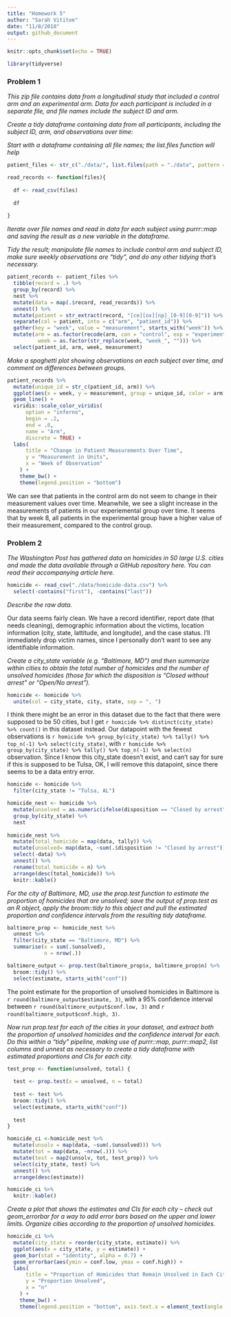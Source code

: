 ```yaml
---
title: "Homework 5"
author: "Sarah Vititoe"
date: "11/8/2018"
output: github_document
---
```


```r
knitr::opts_chunk$set(echo = TRUE)

library(tidyverse)
```

### Problem 1

*This zip file contains data from a longitudinal study that included a control arm and an experimental arm. Data for each participant is included in a separate file, and file names include the subject ID and arm.*

*Create a tidy dataframe containing data from all participants, including the subject ID, arm, and observations over time:*

*Start with a dataframe containing all file names; the list.files function will help*

```r
patient_files <- str_c("./data/", list.files(path = "./data", pattern = "^[ce][ox][np]_[0-9][0-9].csv$"))
```

```r
read_records <- function(files){
  
  df <- read_csv(files)
  
  df
  
}
```

*Iterate over file names and read in data for each subject using purrr::map and saving the result as a new variable in the dataframe.*

*Tidy the result; manipulate file names to include control arm and subject ID, make sure weekly observations are “tidy”, and do any other tidying that’s necessary.*

```r
patient_records <- patient_files %>% 
  tibble(record = .) %>% 
  group_by(record) %>% 
  nest %>% 
  mutate(data = map(.$record, read_records)) %>% 
  unnest() %>% 
  mutate(patient = str_extract(record, "[ce][ox][np]_[0-9][0-9]")) %>% 
  separate(col = patient, into = c("arm", "patient_id")) %>% 
  gather(key = "week", value = "measurement", starts_with("week")) %>% 
  mutate(arm = as.factor(recode(arm, con = "control", exp = "experimental")), 
          week = as.factor(str_replace(week, "week_", ""))) %>% 
  select(patient_id, arm, week, measurement)
```

*Make a spaghetti plot showing observations on each subject over time, and comment on differences between groups.*
```r
patient_records %>% 
  mutate(unique_id = str_c(patient_id, arm)) %>% 
  ggplot(aes(x = week, y = measurement, group = unique_id, color = arm)) + 
  geom_line() + 
  viridis::scale_color_viridis(
      option = "inferno", 
      begin = .2, 
      end = .8,
      name = "Arm", 
      discrete = TRUE) +
  labs(
      title = "Change in Patient Measurements Over Time", 
      y = "Measurement in Units",
      x = "Week of Observation"
    ) +
    theme_bw() + 
    theme(legend.position = "bottom") 
```

We can see that patients in the control arm do not seem to change in their measurement values over time. Meanwhile, we see a slight increase in the measurements of patients in our experiemental group over time. It seems that by week 8, all patients in the experimental group have a higher value of their measurement, compared to the control group. 

### Problem 2
*The Washington Post has gathered data on homicides in 50 large U.S. cities and made the data available through a GitHub repository here. You can read their accompanying article here.*

```r
homicide <- read_csv("./data/homicide-data.csv") %>% 
  select(-contains("first"), -contains("last"))
```

*Describe the raw data.*

Our data seems fairly clean. We have a record identifier, report date (that needs cleaning), demographic information about the victims, location information (city, state, lattitude, and longitude), and the case status. I'll immediately drop victim names, since I personally don't want to see any identifiable information. 

*Create a city_state variable (e.g. “Baltimore, MD”) and then summarize within cities to obtain the total number of homicides and the number of unsolved homicides (those for which the disposition is “Closed without arrest” or “Open/No arrest”).*

```r
homicide <- homicide %>% 
  unite(col = city_state, city, state, sep = ", ")
```

I think there might be an error in this dataset due to the fact that there were supposed to be 50 cities, but I get `r homicide %>% distinct(city_state) %>% count()` in this dataset instead. Our datapoint with the fewest observations is `r homicide %>% group_by(city_state) %>% tally() %>% top_n(-1) %>% select(city_state)`, with `r homicide %>% group_by(city_state) %>% tally() %>% top_n(-1) %>% select(n)` observation. Since I know this city_state doesn't exist, and can't say for sure if this is supposed to be Tulsa, OK, I will remove this datapoint, since there seems to be a data entry error. 

```r
homicide <- homicide %>% 
  filter(city_state != "Tulsa, AL")
```


```r
homicide_nest <- homicide %>% 
  mutate(unsolved = as.numeric(ifelse(disposition == "Closed by arrest", 0, 1))) %>% 
  group_by(city_state) %>% 
  nest 
  
homicide_nest %>% 
  mutate(total_homicide = map(data, tally)) %>% 
  mutate(unsolved= map(data, ~sum(.$disposition != "Closed by arrest"))) %>% 
  select(-data) %>% 
  unnest() %>% 
  rename(total_homicide = n) %>% 
  arrange(desc(total_homicide)) %>% 
  knitr::kable()
```


*For the city of Baltimore, MD, use the prop.test function to estimate the proportion of homicides that are unsolved; save the output of prop.test as an R object, apply the broom::tidy to this object and pull the estimated proportion and confidence intervals from the resulting tidy dataframe.*

```r
baltimore_prop <- homicide_nest %>% 
  unnest %>% 
  filter(city_state == "Baltimore, MD") %>% 
  summarise(x = sum(.$unsolved),
            n = nrow(.))

baltimore_output <- prop.test(baltimore_prop$x, baltimore_prop$n) %>% 
  broom::tidy() %>% 
  select(estimate, starts_with("conf")) 
```

The point estimate for the proportion of unsolved homicides in Baltimore is `r round(baltimore_output$estimate, 3)`, with a 95% confidence interval between `r round(baltimore_output$conf.low, 3)` and `r round(baltimore_output$conf.high, 3)`.

*Now run prop.test for each of the cities in your dataset, and extract both the proportion of unsolved homicides and the confidence interval for each. Do this within a “tidy” pipeline, making use of  purrr::map, purrr::map2, list columns and unnest as necessary to create a tidy dataframe with estimated proportions and CIs for each city.*

```r
test_prop <- function(unsolved, total) {
  
  test <- prop.test(x = unsolved, n = total)
  
  test <- test %>% 
  broom::tidy() %>% 
  select(estimate, starts_with("conf")) 
  
  test
}
```

```r
homicide_ci <-homicide_nest %>%
  mutate(unsolv = map(data, ~sum(.$unsolved))) %>%  
  mutate(tot = map(data, ~nrow(.))) %>% 
  mutate(test = map2(unsolv, tot, test_prop)) %>% 
  select(city_state, test) %>% 
  unnest() %>% 
  arrange(desc(estimate)) 

homicide_ci %>% 
  knitr::kable() 
```

*Create a plot that shows the estimates and CIs for each city – check out geom_errorbar for a way to add error bars based on the upper and lower limits. Organize cities according to the proportion of unsolved homicides.*


```r
homicide_ci %>% 
  mutate(city_state = reorder(city_state, estimate)) %>% 
  ggplot(aes(x = city_state, y = estimate)) + 
  geom_bar(stat = "identity", alpha = 0.7) +
  geom_errorbar(aes(ymin = conf.low, ymax = conf.high)) + 
  labs(
      title = "Proportion of Homicides that Remain Unsolved in Each City", 
      y = "Proportion Unsolved",
      x = "n"
    ) +
    theme_bw() + 
    theme(legend.position = "bottom", axis.text.x = element_text(angle = 80, hjust = 1))
```


